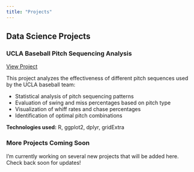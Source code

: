 ```yaml
---
title: "Projects"
---
```


## Data Science Projects

### UCLA Baseball Pitch Sequencing Analysis

[View Project](/projects/project1.qmd)

This project analyzes the effectiveness of different pitch sequences used by the UCLA baseball team:

-   Statistical analysis of pitch sequencing patterns
-   Evaluation of swing and miss percentages based on pitch type
-   Visualization of whiff rates and chase percentages
-   Identification of optimal pitch combinations

**Technologies used:** R, ggplot2, dplyr, gridExtra

### More Projects Coming Soon

I'm currently working on several new projects that will be added here. Check back soon for updates!